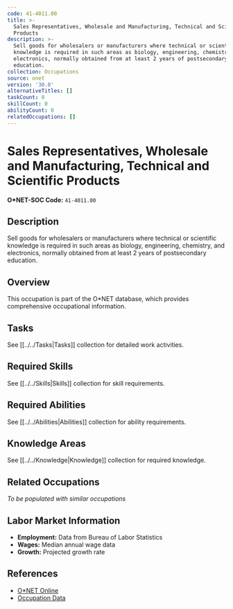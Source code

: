 ```yaml
---
code: 41-4011.00
title: >-
  Sales Representatives, Wholesale and Manufacturing, Technical and Scientific
  Products
description: >-
  Sell goods for wholesalers or manufacturers where technical or scientific
  knowledge is required in such areas as biology, engineering, chemistry, and
  electronics, normally obtained from at least 2 years of postsecondary
  education.
collection: Occupations
source: onet
version: '30.0'
alternativeTitles: []
taskCount: 0
skillCount: 0
abilityCount: 0
relatedOccupations: []
---
```

# Sales Representatives, Wholesale and Manufacturing, Technical and Scientific Products

**O*NET-SOC Code:** `41-4011.00`

## Description

Sell goods for wholesalers or manufacturers where technical or scientific knowledge is required in such areas as biology, engineering, chemistry, and electronics, normally obtained from at least 2 years of postsecondary education.

## Overview

This occupation is part of the O*NET database, which provides comprehensive occupational information.

## Tasks

See [[../../Tasks|Tasks]] collection for detailed work activities.

## Required Skills

See [[../../Skills|Skills]] collection for skill requirements.

## Required Abilities

See [[../../Abilities|Abilities]] collection for ability requirements.

## Knowledge Areas

See [[../../Knowledge|Knowledge]] collection for required knowledge.

## Related Occupations

*To be populated with similar occupations*

## Labor Market Information

- **Employment:** Data from Bureau of Labor Statistics
- **Wages:** Median annual wage data
- **Growth:** Projected growth rate

## References

- [O*NET Online](https://www.onetonline.org/link/summary/41-4011.00)
- [Occupation Data](https://www.onetcenter.org/)
